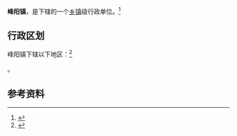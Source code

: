 {{中国乡级行政区|61/04/24/108/000}}

'''峰阳镇'''，是{{PRC admin/fullname|61/04/24/108/000|3}}下辖的一个[[乡镇|乡镇]]级行政单位。<ref>{{PRC admin/ref sgc|{{PRC admin/parent|61/04/24/108/000}}}}</ref>

== 行政区划 ==

峰阳镇下辖以下地区：<ref>{{PRC admin/ref sgc|61/04/24/108/000}}</ref>

{{PRC admin/children|61/04/24/108/000}}。

== 参考资料 ==

{{reflist}}

{{行政区划小作品}}
{{PRC admin/navcat|61/04/24/108/000}}